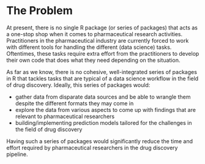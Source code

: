 # The Problem

At present, there is no single R package (or series of packages) that acts as a one-stop shop when it comes to pharmaceutical research activities. Practitioners in the pharmaceutical industry are currently forced to work with different tools for handling the different (data science) tasks. Oftentimes, these tasks require extra effort from the practitioners to develop their own code that does what they need depending on the situation. 

As far as we know, there is no cohesive, well-integrated series of packages in R that tackles tasks that are typical of a data science workflow in the field of drug discovery. Ideally, this series of packages would:

- gather data from disparate data sources and be able to wrangle them despite the different formats they may come in
- explore the data from various aspects to come up with findings that are relevant to pharmaceutical researchers
- building/implementing prediction models tailored for the challenges in the field of drug discovery

Having such a series of packages would significantly reduce the time and effort required by pharmaceutical researchers in the drug discovery pipeline.




<!-- 
Outlining the issue / weak point / problem to be solved by this proposal. This should be a compelling section that sets the reader up for the next section - the proposed solution!

It is important to cover:

 - [ ] What the problem is
 - [ ] Who it affects
 - [ ] Have there been previous attempts to resolve the problem
 - [ ] Why it should be tackled
-->


